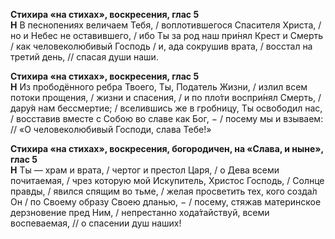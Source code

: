 **Стихира «на стихах», воскресения, глас 5**  
**Н** В песнопениях величаем Тебя, / воплотившегося Спасителя Христа, / но и Небес не оставившего, / ибо Ты за род наш при́нял Крест и Смерть / как человеколюбивый Господь / и, ада сокрушив врата, / восстал на третий день, // спасая души наши.

**Стихира «на стихах», воскресения, глас 5**  
**Н** Из прободённого ребра Твоего, Ты, Податель Жизни, / излил всем потоки прощения, / жизни и спасения, / и по пло́ти воспри́нял Смерть, / дару́я нам бессмертие; / вселившись же в гробницу, Ты освободил нас, / восставив вместе с Собою во славе как Бог, − / посему мы и взываем: // «О человеколюбивый Господи, слава Тебе!»

**Стихира «на стихах», воскресения, богородичен, на «Слава, и ныне», глас 5**  
**Н** Ты — храм и врата, / чертог и престол Царя, / о Дева всеми почитаемая, / чрез которую мой Искупитель, Христос Господь, / Солнце правды, / явился спящим во тьме, / желая просветить тех, кого созда́л Он / по Своему образу Своею дланью, − / посему, стяжав материнское дерзновение пред Ним, / непрестанно хода́тайствуй, всеми воспеваемая, // о спасении душ наших!
